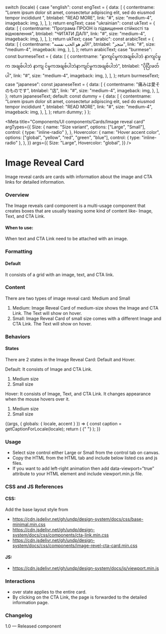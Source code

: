 
  switch (locale) {
    case "english":
      const engText = {
        data: [
          {
            contentname:
              "Lorem ipsum dolor sit amet, consectetur adipiscing elit, sed do eiusmod tempor incididunt ",
            btnlabel: "READ MORE",
            link: "#",
            size: "medium-4",
            imageback: img,
          },
        ],
      };
      return engText;
    case "ukrainian":
      const ukText = {
        data: [
          {
            contentname: "Програма ПРООН із підвищення стійкості та відновлення",
            btnlabel: "ЧИТАТИ ДАЛІ",
            link: "#",
            size: "medium-4",
            imageback: img,
          },
        ],
      };
      return ukText;
    case "arabic":
      const arabicText = {
        data: [
          {
            contentname: "الألم هو الحب نفسه",
            btnlabel: "متجر",
            link: "#",
            size: "medium-4",
            imageback: img,
          },
        ],
      };
      return arabicText;
    case "burmese":
      const burmeseText = {
        data: [
          {
            contentname:
              "နာကျင်မှုကအချစ်ပါဘဲ နာကျင်မှုက အချစ်ပါဘဲ နာကျ င်မှုကအချစ်ပါဘဲနာကျင်မှုကအချစ်ပါဘဲ",
            btnlabel: "ပိုပြီးဖတ်ပါ",
            link: "#",
            size: "medium-4",
            imageback: img,
          },
        ],
      };
      return burmeseText;
    case "japanese":
      const japaneseText = {
        data: [
          {
            contentname: "痛みは愛そのものです",
            btnlabel: "店",
            link: "#",
            size: "medium-4",
            imageback: img,
          },
        ],
      };
      return japaneseText;
    default:
      const dummy = {
        data: [
          {
            contentname:
              "Lorem ipsum dolor sit amet, consectetur adipiscing elit, sed do eiusmod tempor incididunt ",
            btnlabel: "READ MORE",
            link: "#",
            size: "medium-4",
            imageback: img,
          },
        ],
      };
      return dummy;
  }
};

<Meta
  title="Components/UI components/Cards/Image reveal card"
  argTypes={{
    Size: {
      name: "Size variant",
      options: ["Large", "Small"],
      control: { type: "inline-radio" },
    },
    Hovercolor: {
      name: "Hover accent color",
      options: ["global", "yellow", "red", "green", "blue"],
      control: { type: "inline-radio" },
    },
  }}
  args={{
    Size: "Large",
    Hovercolor: "global",
  }}
/>

# Image Reveal Card

Image reveal cards are cards with information about the image and CTA links for detailed information.

### Overview

The Image reveals card component is a multi-usage component that creates boxes that are usually teasing some kind of content like- Image, Text, and CTA Link.

#### When to use:

When text and CTA Link need to be attached with an image.

### Formatting

#### Default

It consists of a grid with an image, text, and CTA link.

### Content

There are two types of image reveal card: Medium and Small

1. Medium: Image Reveal Card of medium-size shows the Image and CTA Link. The Text will show on hover.
2. Small: Image Reveal Card of small size comes with a different Image and CTA Link. The Text will show on hover.

### Behaviors

#### States

There are 2 states in the Image Reveal Card: Default and Hover.

Default: It consists of Image and CTA Link.

1. Medium size
2. Small size

Hover: It consists of Image, Text, and CTA Link. It changes appearance when the mouse hovers over it.

1. Medium size
2. Small size

<Canvas>
  <Story name="Image reveal card">
    {(args, { globals: { locale, accent } }) => {
      const caption = getCaptionForLocale(locale);
      return (
        <ImageRevelCard data={caption.data} {...args}>
          {" "}
        </ImageRevelCard>
      );
    }}
  </Story>
</Canvas>

### Usage

- Select size control either Large or Small from the control tab on canvas.
- Copy the HTML from the HTML tab and include below listed css and js files.
- If you want to add left-right animation then add data-viewport=”true” attribute to your HTML element and include viewport.min.js file.

### CSS and JS References

#### CSS:

Add the base layout style from

- https://cdn.jsdelivr.net/gh/undp/design-system/docs/css/base-minimal.min.css
- https://cdn.jsdelivr.net/gh/undp/design-system/docs/css/components/cta-link.min.css
- https://cdn.jsdelivr.net/gh/undp/design-system/docs/css/components/image-revel-cta-card.min.css

#### JS:

- https://cdn.jsdelivr.net/gh/undp/design-system/docs/js/viewport.min.js

### Interactions

- over state applies to the entire card.
- By clicking on the CTA Link, the page is forwarded to the detailed information page.

### Changelog

1.0 — Released component
